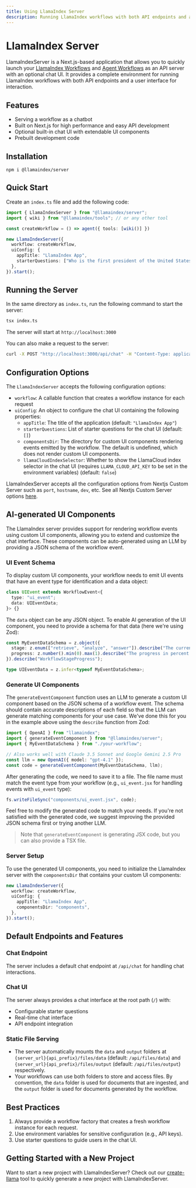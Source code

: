 ```yaml
---
title: Using LlamaIndex Server
description: Running LlamaIndex workflows with both API endpoints and a user interface for interaction
---
```


# LlamaIndex Server

LlamaIndexServer is a Next.js-based application that allows you to quickly launch your [LlamaIndex Workflows](https://ts.llamaindex.ai/docs/llamaindex/modules/agents/workflows) and [Agent Workflows](https://ts.llamaindex.ai/docs/llamaindex/modules/agents/agent_workflow) as an API server with an optional chat UI. It provides a complete environment for running LlamaIndex workflows with both API endpoints and a user interface for interaction.

## Features

- Serving a workflow as a chatbot
- Built on Next.js for high performance and easy API development
- Optional built-in chat UI with extendable UI components
- Prebuilt development code

## Installation

```package-install
npm i @llamaindex/server
```

## Quick Start

Create an `index.ts` file and add the following code:

```ts
import { LlamaIndexServer } from "@llamaindex/server";
import { wiki } from "@llamaindex/tools"; // or any other tool

const createWorkflow = () => agent({ tools: [wiki()] })

new LlamaIndexServer({
  workflow: createWorkflow,
  uiConfig: {
    appTitle: "LlamaIndex App",
    starterQuestions: ["Who is the first president of the United States?"],
  },
}).start();
```

## Running the Server

In the same directory as `index.ts`, run the following command to start the server:

```bash
tsx index.ts
```
The server will start at `http://localhost:3000`

You can also make a request to the server:

```bash
curl -X POST "http://localhost:3000/api/chat" -H "Content-Type: application/json" -d '{"message": "Who is the first president of the United States?"}'
```

## Configuration Options

The `LlamaIndexServer` accepts the following configuration options:

- `workflow`: A callable function that creates a workflow instance for each request
- `uiConfig`: An object to configure the chat UI containing the following properties:
  - `appTitle`: The title of the application (default: `"LlamaIndex App"`)
  - `starterQuestions`: List of starter questions for the chat UI (default: `[]`)
  - `componentsDir`: The directory for custom UI components rendering events emitted by the workflow. The default is undefined, which does not render custom UI components.
  - `llamaCloudIndexSelector`: Whether to show the LlamaCloud index selector in the chat UI (requires `LLAMA_CLOUD_API_KEY` to be set in the environment variables) (default: `false`)

LlamaIndexServer accepts all the configuration options from Nextjs Custom Server such as `port`, `hostname`, `dev`, etc.
See all Nextjs Custom Server options [here](https://nextjs.org/docs/app/building-your-application/configuring/custom-server).

## AI-generated UI Components

The LlamaIndex server provides support for rendering workflow events using custom UI components, allowing you to extend and customize the chat interface. 
These components can be auto-generated using an LLM by providing a JSON schema of the workflow event. 

### UI Event Schema 

To display custom UI components, your workflow needs to emit UI events that have an event type for identification and a data object:

```typescript
class UIEvent extends WorkflowEvent<{
  type: "ui_event";
  data: UIEventData;
}> {}
```

The `data` object can be any JSON object. To enable AI generation of the UI component, you need to provide a schema for that data (here we're using Zod):

```typescript
const MyEventDataSchema = z.object({
  stage: z.enum(["retrieve", "analyze", "answer"]).describe("The current stage the workflow process is in."),
  progress: z.number().min(0).max(1).describe("The progress in percent of the current stage"),
}).describe("WorkflowStageProgress");

type UIEventData = z.infer<typeof MyEventDataSchema>;
```

### Generate UI Components

The `generateEventComponent` function uses an LLM to generate a custom UI component based on the JSON schema of a workflow event. The schema should contain accurate descriptions of each field so that the LLM can generate matching components for your use case. We've done this for you in the example above using the `describe` function from Zod:

```typescript
import { OpenAI } from "llamaindex";
import { generateEventComponent } from "@llamaindex/server";
import { MyEventDataSchema } from "./your-workflow";

// Also works well with Claude 3.5 Sonnet and Google Gemini 2.5 Pro
const llm = new OpenAI({ model: "gpt-4.1" });
const code = generateEventComponent(MyEventDataSchema, llm);
```

After generating the code, we need to save it to a file. The file name must match the event type from your workflow (e.g., `ui_event.jsx` for handling events with `ui_event` type):

```ts
fs.writeFileSync("components/ui_event.jsx", code);
```

Feel free to modify the generated code to match your needs. If you're not satisfied with the generated code, we suggest improving the provided JSON schema first or trying another LLM.

> Note that `generateEventComponent` is generating JSX code, but you can also provide a TSX file.


### Server Setup

To use the generated UI components, you need to initialize the LlamaIndex server with the `componentsDir` that contains your custom UI components:

```ts
new LlamaIndexServer({
  workflow: createWorkflow,
  uiConfig: {
    appTitle: "LlamaIndex App",
    componentsDir: "components",
  },
}).start();
```

## Default Endpoints and Features

### Chat Endpoint

The server includes a default chat endpoint at `/api/chat` for handling chat interactions.

### Chat UI

The server always provides a chat interface at the root path (`/`) with:

- Configurable starter questions
- Real-time chat interface
- API endpoint integration

### Static File Serving

- The server automatically mounts the `data` and `output` folders at `{server_url}{api_prefix}/files/data` (default: `/api/files/data`) and `{server_url}{api_prefix}/files/output` (default: `/api/files/output`) respectively.
- Your workflows can use both folders to store and access files. By convention, the `data` folder is used for documents that are ingested, and the `output` folder is used for documents generated by the workflow.


## Best Practices

1. Always provide a workflow factory that creates a fresh workflow instance for each request.
2. Use environment variables for sensitive configuration (e.g., API keys).
3. Use starter questions to guide users in the chat UI.

## Getting Started with a New Project

Want to start a new project with LlamaIndexServer? Check out our [create-llama](https://github.com/run-llama/create-llama) tool to quickly generate a new project with LlamaIndexServer.